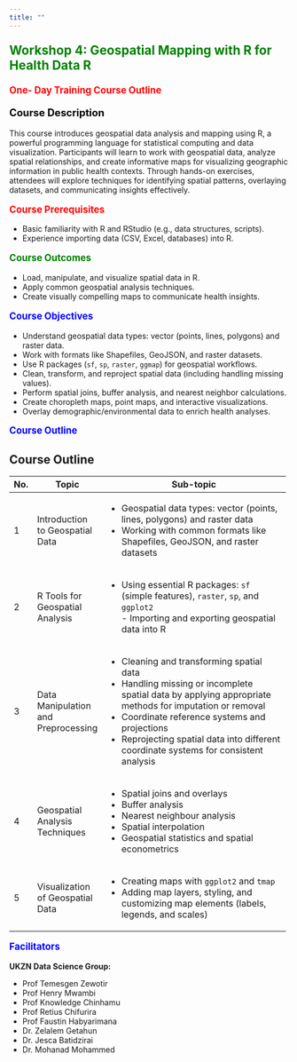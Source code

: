 ```yaml
---
title: ""
---
```


<p style="color: green; font-size: 1.6em; font-weight: bold;">
Workshop 4: Geospatial Mapping with R for Health Data R</p>

<p style="color: red; font-size: 1.2em; font-weight: bold;">
One- Day Training Course Outline </p>

<p style="color: black; font-size: 1.3em; font-weight: bold;">
Course Description
</p>

This course introduces geospatial data analysis and mapping using R, a powerful programming language for statistical computing and data visualization. Participants will learn to work with geospatial data, analyze spatial relationships, and create informative maps for visualizing geographic information in public health contexts. Through hands-on exercises, attendees will explore techniques for identifying spatial patterns, overlaying datasets, and communicating insights effectively.

<p style="color: red; font-size: 1.2em; font-weight: bold;">
Course Prerequisites
</p>

-   Basic familiarity with R and RStudio (e.g., data structures, scripts).
-   Experience importing data (CSV, Excel, databases) into R.

<p style="color: green; font-size: 1.2em; font-weight: bold;">
Course Outcomes
</p>

-   Load, manipulate, and visualize spatial data in R.
-   Apply common geospatial analysis techniques.
-   Create visually compelling maps to communicate health insights.

<p style="color: blue; font-size: 1.2em; font-weight: bold;">
Course Objectives
</p>

-   Understand geospatial data types: vector (points, lines, polygons) and raster data.
-   Work with formats like Shapefiles, GeoJSON, and raster datasets.
-   Use R packages (`sf`, `sp`, `raster`, `ggmap`) for geospatial workflows.
-   Clean, transform, and reproject spatial data (including handling missing values).
-   Perform spatial joins, buffer analysis, and nearest neighbor calculations.
-   Create choropleth maps, point maps, and interactive visualizations.
-   Overlay demographic/environmental data to enrich health analyses.

<p style="color: blue; font-size: 1.2em; font-weight: bold;">
Course Outline
</p>

## Course Outline

+-----+-------------------------------------+-------------------------------------------------------------------------------------------------------------------------------------------+
| No. | Topic                               | Sub-topic                                                                                                                                 |
+=====+=====================================+===========================================================================================================================================+
| 1   | Introduction to Geospatial Data     | -   Geospatial data types: vector (points, lines, polygons) and raster data                                                               |
|     |                                     | -   Working with common formats like Shapefiles, GeoJSON, and raster datasets                                                             |
+-----+-------------------------------------+-------------------------------------------------------------------------------------------------------------------------------------------+
| 2   | R Tools for Geospatial Analysis     | -   Using essential R packages: `sf` (simple features), `raster`, `sp`, and `ggplot2`<br>- Importing and exporting geospatial data into R |
+-----+-------------------------------------+-------------------------------------------------------------------------------------------------------------------------------------------+
| 3   | Data Manipulation and Preprocessing | -   Cleaning and transforming spatial data                                                                                                |
|     |                                     | -   Handling missing or incomplete spatial data by applying appropriate methods for imputation or removal                                 |
|     |                                     | -   Coordinate reference systems and projections                                                                                          |
|     |                                     | -   Reprojecting spatial data into different coordinate systems for consistent analysis                                                   |
+-----+-------------------------------------+-------------------------------------------------------------------------------------------------------------------------------------------+
| 4   | Geospatial Analysis Techniques      | -   Spatial joins and overlays                                                                                                            |
|     |                                     | -   Buffer analysis                                                                                                                       |
|     |                                     | -   Nearest neighbour analysis                                                                                                            |
|     |                                     | -   Spatial interpolation                                                                                                                 |
|     |                                     | -   Geospatial statistics and spatial econometrics                                                                                        |
+-----+-------------------------------------+-------------------------------------------------------------------------------------------------------------------------------------------+
| 5   | Visualization of Geospatial Data    | -   Creating maps with `ggplot2` and `tmap`                                                                                               |
|     |                                     | -   Adding map layers, styling, and customizing map elements (labels, legends, and scales)                                                |
+-----+-------------------------------------+-------------------------------------------------------------------------------------------------------------------------------------------+


<p style="color: blue; font-size: 1.2em; font-weight: bold;">
Facilitators
</p>

**UKZN Data Science Group:**

-   Prof Temesgen Zewotir
-   Prof Henry Mwambi
-   Prof Knowledge Chinhamu
-   Prof Retius Chifurira
-   Prof Faustin Habyarimana
-   Dr. Zelalem Getahun
-   Dr. Jesca Batidzirai
-   Dr. Mohanad Mohammed
